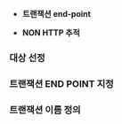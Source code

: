 
* **트랜잭션 end-point**  

    <Edpdef />

* **NON HTTP 추적**  

    <Edptracknonhttp />


### 대상 선정


<Edpselect /> 

### 트랜잭션 END POINT 지정


<Edptrssetting /> 

### 트랜잭션 이름 정의


<Edpnamesetting />
